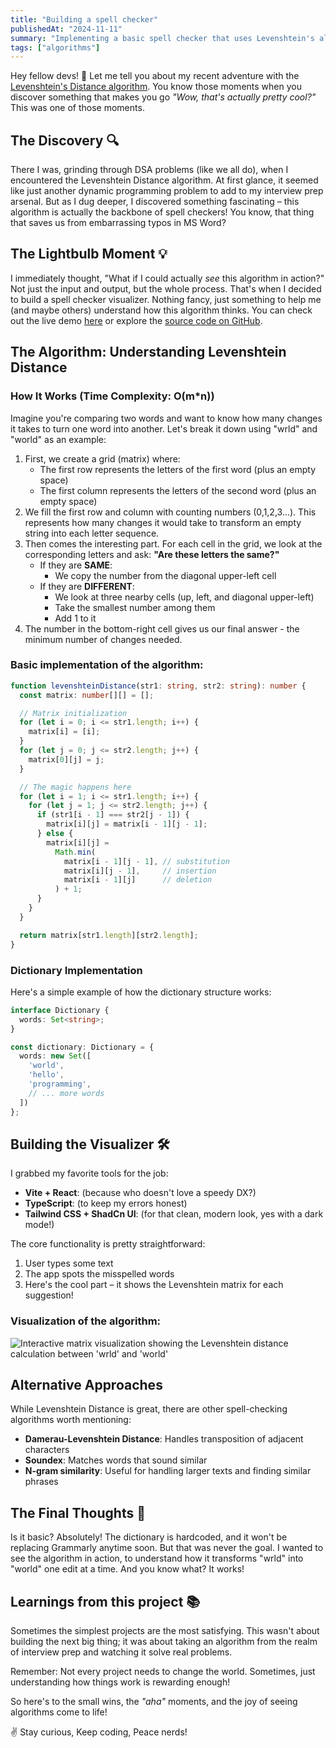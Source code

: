 ```yaml
---
title: "Building a spell checker"
publishedAt: "2024-11-11"
summary: "Implementing a basic spell checker that uses Levenshtein's algorithm to find similar words based on edit distance."
tags: ["algorithms"]
---
```


Hey fellow devs! 👋 Let me tell you about my recent adventure with the [Levenshtein's Distance algorithm](https://en.wikipedia.org/wiki/Levenshtein_distance). You know those moments when you discover something that makes you go _"Wow, that's actually pretty cool?"_ This was one of those moments.

## The Discovery 🔍

There I was, grinding through DSA problems (like we all do), when I encountered the Levenshtein Distance algorithm. At first glance, it seemed like just another dynamic programming problem to add to my interview prep arsenal. But as I dug deeper, I discovered something fascinating – this algorithm is actually the backbone of spell checkers! You know, that thing that saves us from embarrassing typos in MS Word?

## The Lightbulb Moment 💡

I immediately thought, "What if I could actually *see* this algorithm in action?" Not just the input and output, but the whole process. That's when I decided to build a spell checker visualizer. Nothing fancy, just something to help me (and maybe others) understand how this algorithm thinks. You can check out the live demo [here](https://levenshtein-spell-checker.vercel.app/) or explore the [source code on GitHub](https://github.com/0xadityaa/levenshtein-spell-checker).

## The Algorithm: Understanding Levenshtein Distance

### How It Works (Time Complexity: O(m*n))

Imagine you're comparing two words and want to know how many changes it takes to turn one word into another. Let's break it down using "wrld" and "world" as an example:

1. First, we create a grid (matrix) where:
   - The first row represents the letters of the first word (plus an empty space)
   - The first column represents the letters of the second word (plus an empty space)
2. We fill the first row and column with counting numbers (0,1,2,3...). This represents how many changes it would take to transform an empty string into each letter sequence.
3. Then comes the interesting part. For each cell in the grid, we look at the corresponding letters and ask: **"Are these letters the same?"**
    - If they are **SAME**:
        - We copy the number from the diagonal upper-left cell
    - If they are **DIFFERENT**:
        - We look at three nearby cells (up, left, and diagonal upper-left)
        - Take the smallest number among them
        - Add 1 to it
4. The number in the bottom-right cell gives us our final answer - the minimum number of changes needed.

### Basic implementation of the algorithm:

```typescript
function levenshteinDistance(str1: string, str2: string): number {
  const matrix: number[][] = [];

  // Matrix initialization
  for (let i = 0; i <= str1.length; i++) {
    matrix[i] = [i];
  }
  for (let j = 0; j <= str2.length; j++) {
    matrix[0][j] = j;
  }

  // The magic happens here
  for (let i = 1; i <= str1.length; i++) {
    for (let j = 1; j <= str2.length; j++) {
      if (str1[i - 1] === str2[j - 1]) {
        matrix[i][j] = matrix[i - 1][j - 1];
      } else {
        matrix[i][j] =
          Math.min(
            matrix[i - 1][j - 1], // substitution
            matrix[i][j - 1],     // insertion
            matrix[i - 1][j]      // deletion
          ) + 1;
      }
    }
  }

  return matrix[str1.length][str2.length];
}
```

### Dictionary Implementation

Here's a simple example of how the dictionary structure works:

```typescript
interface Dictionary {
  words: Set<string>;
}

const dictionary: Dictionary = {
  words: new Set([
    'world',
    'hello',
    'programming',
    // ... more words
  ])
};
```

## Building the Visualizer 🛠️

I grabbed my favorite tools for the job:

- **Vite + React**: (because who doesn't love a speedy DX?)
- **TypeScript**: (to keep my errors honest)
- **Tailwind CSS + ShadCn UI**: (for that clean, modern look, yes with a dark mode!)

The core functionality is pretty straightforward:

1. User types some text
2. The app spots the misspelled words
3. Here's the cool part – it shows the Levenshtein matrix for each suggestion!

### Visualization of the algorithm:
![Interactive matrix visualization showing the Levenshtein distance calculation between 'wrld' and 'world'](/matrix.jpeg "Levenshtein Distance Matrix")

## Alternative Approaches

While Levenshtein Distance is great, there are other spell-checking algorithms worth mentioning:

- **Damerau-Levenshtein Distance**: Handles transposition of adjacent characters
- **Soundex**: Matches words that sound similar
- **N-gram similarity**: Useful for handling larger texts and finding similar phrases

## The Final Thoughts 💭

Is it basic? Absolutely! The dictionary is hardcoded, and it won't be replacing Grammarly anytime soon. But that was never the goal. I wanted to see the algorithm in action, to understand how it transforms "wrld" into "world" one edit at a time. And you know what? It works!

## Learnings from this project 📚

Sometimes the simplest projects are the most satisfying. This wasn't about building the next big thing; it was about taking an algorithm from the realm of interview prep and watching it solve real problems.

Remember: Not every project needs to change the world. Sometimes, just understanding how things work is rewarding enough!

So here's to the small wins, the *"aha"* moments, and the joy of seeing algorithms come to life! 

✌️ Stay curious, Keep coding, Peace nerds!